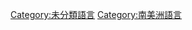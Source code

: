 {{noteTA
|T=zh-hant:南美洲未分類語言; zh-hans:南美洲未分类语言
|G1=Puquina language
}}

[[Category:未分類語言|Category:未分類語言]]
[[Category:南美洲語言|Category:南美洲語言]]